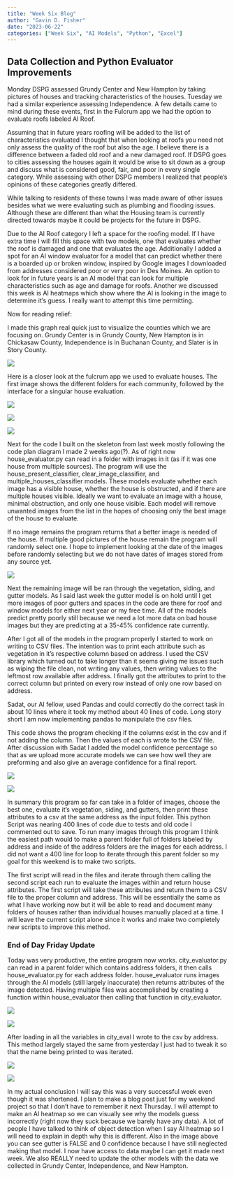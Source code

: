 ```yaml
---
title: "Week Six Blog"
author: "Gavin D. Fisher"
date: "2023-06-22"
categories: ["Week Six", "AI Models", "Python", "Excel"]
---
```


## Data Collection and Python Evaluator Improvements

Monday DSPG assessed Grundy Center and New Hampton by taking pictures of houses and tracking characteristics of the houses. Tuesday we had a similar experience assessing Independence. A few details came to mind during these events, first in the Fulcrum app we had the option to evaluate roofs labeled AI Roof.

Assuming that in future years roofing will be added to the list of characteristics evaluated I thought that when looking at roofs you need not only assess the quality of the roof but also the age. I believe there is a difference between a faded old roof and a new damaged roof. If DSPG goes to cities assessing the houses again it would be wise to sit down as a group and discuss what is considered good, fair, and poor in every single category. While assessing with other DSPG members I realized that people's opinions of these categories greatly differed.

While talking to residents of these towns I was made aware of other issues besides what we were evaluating such as plumbing and flooding issues. Although these are different than what the Housing team is currently directed towards maybe it could be projects for the future in DSPG.

Due to the AI Roof category I left a space for the roofing model. If I have extra time I will fill this space with two models, one that evaluates whether the roof is damaged and one that evaluates the age. Additionally I added a spot for an AI window evaluator for a model that can predict whether there is a boarded up or broken window, inspired by Google images I downloaded from addresses considered poor or very poor in Des Moines. An option to look for in future years is an AI model that can look for multiple characteristics such as age and damage for roofs. Another we discussed this week is AI heatmaps which show where the AI is looking in the image to determine it's guess. I really want to attempt this time permitting.

Now for reading relief:

I made this graph real quick just to visualize the counties which we are focusing on. Grundy Center is in Grundy County, New Hampton is in Chickasaw County, Independence is in Buchanan County, and Slater is in Story County.

![](counties_investigated.png)

Here is a closer look at the fulcrum app we used to evaluate houses. The first image shows the different folders for each community, followed by the interface for a singular house evaluation.

![](apps.png)

![](fulcrum_top.png) 

![](fulcrum_bottom.png)

Next for the code I built on the skeleton from last week mostly following the code plan diagram I made 2 weeks ago(?). As of right now house_evaluator.py can read in a folder with images in it (as if it was one house from multiple sources). The program will use the house_present_classifier, clear_image_classifier, and multiple_houses_classifier models. These models evaluate whether each image has a visible house, whether the house is obstructed, and if there are multiple houses visible. Ideally we want to evaluate an image with a house, minimal obstruction, and only one house visible. Each model will remove unwanted images from the list in the hopes of choosing only the best image of the house to evaluate.

If no image remains the program returns that a better image is needed of the house. If multiple good pictures of the house remain the program will randomly select one. I hope to implement looking at the date of the images before randomly selecting but we do not have dates of images stored from any source yet.

![](random.png)

Next the remaining image will be ran through the vegetation, siding, and gutter models. As I said last week the gutter model is on hold until I get more images of poor gutters and spaces in the code are there for roof and window models for either next year or my free time. All of the models predict pretty poorly still because we need a lot more data on bad house images but they are predicting at a 35-45% confidence rate currently.

After I got all of the models in the program properly I started to work on writing to CSV files. The intention was to print each attribute such as vegetation in it's respective column based on address. I used the CSV library which turned out to take longer than it seems giving me issues such as wiping the file clean, not writing any values, then writing values to the leftmost row available after address. I finally got the attributes to print to the correct column but printed on every row instead of only one row based on address. 

Sadat, our AI fellow, used Pandas and could correctly do the correct task in about 10 lines where it took my method about 40 lines of code. Long story short I am now implementing pandas to manipulate the csv files. 

This code shows the program checking if the columns exist in the csv and if not adding the column. Then the values of each is wrote to the CSV file. After discussion with Sadat I added the model confidence percentage so that as we upload more accurate models we can see how well they are preforming and also give an average confidence for a final report.

![](check_column.png)

![](write_csv.png) 

In summary this program so far can take in a folder of images, choose the best one, evaluate it's vegetation, siding, and gutters, then print these attributes to a csv at the same address as the input folder. This python Script was nearing 400 lines of code due to tests and old code I commented out to save. To run many images through this program I think the easiest path would to make a parent folder full of folders labeled by address and inside of the address folders are the images for each address. I did not want a 400 line for loop to iterate through this parent folder so my goal for this weekend is to make two scripts. 

The first script will read in the files and iterate through them calling the second script each run to evaluate the images within and return house attributes. The first script will take these attributes and return them to a CSV file to the proper column and address. This will be essentially the same as what I have working now but it will be able to read and document many folders of houses rather than individual houses manually placed at a time. I will leave the current script alone since it works and make two completely new scripts to improve this method.



### End of Day Friday Update

Today was very productive, the entire program now works. city_evaluator.py can read in a parent folder which contains address folders, it then calls house_evaluator.py for each address folder. house_evaluator runs images through the AI models (still largely inaccurate) then returns attributes of the image detected. Having multiple files was accomplished by creating a function within house_evaluator then calling that function in city_evaluator.

![](house_eval_return.png)

![](city_eval_load.png)

After loading in all the variables in city_eval I wrote to the csv by address. This method largely stayed the same from yesterday I just had to tweak it so that the name being printed to was iterated.

![](write_csv.png)

![](csv_print_correct.png)

In my actual conclusion I will say this was a very successful week even though it was shortened. I plan to make a blog post just for my weekend project so that I don't have to remember it next Thursday. I will attempt to make an AI heatmap so we can visually see why the models guess incorrectly (right now they suck because we barely have any data). A lot of people I have talked to think of object detection when I say AI heatmap so I will need to explain in depth why this is different. Also in the image above you can see gutter is FALSE and 0 confidence because I have still neglected making that model. I now have access to data maybe I can get it made next week. We also REALLY need to update the other models with the data we collected in Grundy Center, Independence, and New Hampton. 

